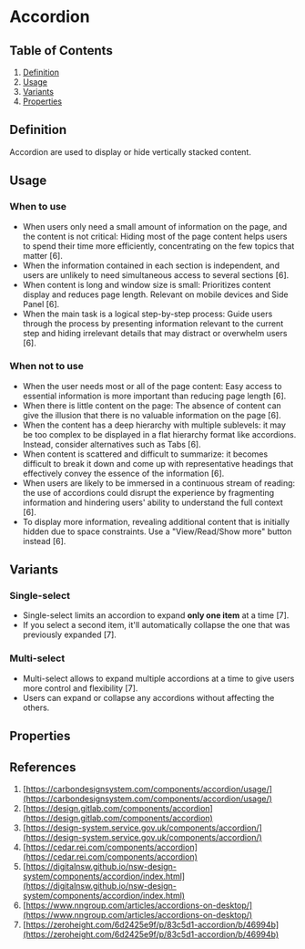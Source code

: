 


# Accordion 

## Table of Contents
   1. [Definition](#definition)
   2. [Usage](#usage)
   3. [Variants](#variants)
   4. [Properties](#properties)

<Meta of={AccordionStories} />

## Definition
Accordion are used to display or hide vertically stacked content.
<Canvas of={AccordionStories.SingleSelect} />

## Usage
### When to use
- When users only need a small amount of information on the page, and the content is not critical: Hiding most of the page content helps users to spend their time more efficiently, concentrating on the few topics that matter [6].
- When the information contained in each section is independent, and users are unlikely to need simultaneous access to several sections [6].
- When content is long and window size is small: Prioritizes content display and reduces page length. Relevant on mobile devices and Side Panel [6].
- When the main task is a logical step-by-step process: Guide users through the process by presenting information relevant to the current step and hiding irrelevant details that may distract or overwhelm users [6].

### When not to use
- When the user needs most or all of the page content: Easy access to essential information is more important than reducing page length [6].
- When there is little content on the page: The absence of content can give the illusion that there is no valuable information on the page [6].
- When the content has a deep hierarchy with multiple sublevels: it may be too complex to be displayed in a flat hierarchy format like accordions. Instead, consider alternatives such as Tabs [6].
- When content is scattered and difficult to summarize: it becomes difficult to break it down and come up with representative headings that effectively convey the essence of the information [6].
- When users are likely to be immersed in a continuous stream of reading: the use of accordions could disrupt the experience by fragmenting information and hindering users' ability to understand the full context [6].
- To display more information, revealing additional content that is initially hidden due to space constraints. Use a "View/Read/Show more" button instead [6].

## Variants
### Single-select
- Single-select limits an accordion to expand **only one item** at a time [7].
- If you select a second item, it'll automatically collapse the one that was previously expanded [7].
<Canvas of={AccordionStories.SingleSelect} />

### Multi-select
- Multi-select allows to expand multiple accordions at a time to give users more control and flexibility [7].
- Users can expand or collapse any accordions without affecting the others.
<Canvas of={AccordionStories.MultiSelect} />

## Properties
<ArgTypes of={Accordion} />

## References
1. [https://carbondesignsystem.com/components/accordion/usage/](https://carbondesignsystem.com/components/accordion/usage/)
2. [https://design.gitlab.com/components/accordion](https://design.gitlab.com/components/accordion)
3. [https://design-system.service.gov.uk/components/accordion/](https://design-system.service.gov.uk/components/accordion/)
4. [https://cedar.rei.com/components/accordion](https://cedar.rei.com/components/accordion)
5. [https://digitalnsw.github.io/nsw-design-system/components/accordion/index.html](https://digitalnsw.github.io/nsw-design-system/components/accordion/index.html)
6. [https://www.nngroup.com/articles/accordions-on-desktop/](https://www.nngroup.com/articles/accordions-on-desktop/)
7. [https://zeroheight.com/6d2425e9f/p/83c5d1-accordion/b/46994b](https://zeroheight.com/6d2425e9f/p/83c5d1-accordion/b/46994b)
